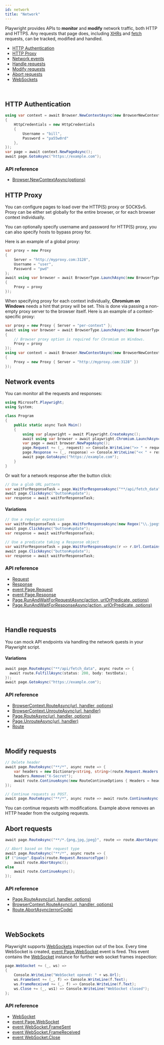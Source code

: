 ```yaml
---
id: network
title: "Network"
---
```


Playwright provides APIs to **monitor** and **modify** network traffic, both HTTP and HTTPS. Any requests that page does, including [XHRs](https://developer.mozilla.org/en-US/docs/Web/API/XMLHttpRequest) and [fetch](https://developer.mozilla.org/en-US/docs/Web/API/Fetch_API) requests, can be tracked, modified and handled.

- [HTTP Authentication](#http-authentication)
- [HTTP Proxy](#http-proxy)
- [Network events](#network-events)
- [Handle requests](#handle-requests)
- [Modify requests](#modify-requests)
- [Abort requests](#abort-requests)
- [WebSockets](#websockets)

<br/>

## HTTP Authentication

```csharp
using var context = await Browser.NewContextAsync(new BrowserNewContextOptions
{
    HttpCredentials = new HttpCredentials
    {
        Username = "bill",
        Password = "pa55w0rd"
    },
});
var page = await context.NewPageAsync();
await page.GotoAsync("https://example.com");
```

### API reference
- [Browser.NewContextAsync(options)](./api/class-browser.mdx#browser-new-context)

## HTTP Proxy

You can configure pages to load over the HTTP(S) proxy or SOCKSv5. Proxy can be either set globally for the entire browser, or for each browser context individually.

You can optionally specify username and password for HTTP(S) proxy, you can also specify hosts to bypass proxy for.

Here is an example of a global proxy:

```csharp
var proxy = new Proxy
{
    Server = "http://myproxy.com:3128",
    Username = "user",
    Password = "pwd"
};
await using var browser = await BrowserType.LaunchAsync(new BrowserTypeLaunchOptions
{
    Proxy = proxy
});
```

When specifying proxy for each context individually, **Chromium on Windows** needs a hint that proxy will be set. This is done via passing a non-empty proxy server to the browser itself. Here is an example of a context-specific proxy:

```csharp
var proxy = new Proxy { Server = "per-context" };
await using var browser = await BrowserType.LaunchAsync(new BrowserTypeLaunchOptions
{
    // Browser proxy option is required for Chromium on Windows.
    Proxy = proxy
});
using var context = await Browser.NewContextAsync(new BrowserNewContextOptions
{
    Proxy = new Proxy { Server = "http://myproxy.com:3128" })
});
```

## Network events

You can monitor all the requests and responses:

```csharp
using Microsoft.Playwright;
using System;

class Program
{
    public static async Task Main()
    {
        using var playwright = await Playwright.CreateAsync();
        await using var browser = await playwright.Chromium.LaunchAsync();
        var page = await browser.NewPageAsync();
        page.Request += (_, request) => Console.WriteLine(">> " + request.Method + " " + request.Url);
        page.Response += (_, response) => Console.WriteLine("<< " + response.Status + " " + response.Url);
        await page.GotoAsync("https://example.com");
    }
}
```

Or wait for a network response after the button click:

```csharp
// Use a glob URL pattern
var waitForResponseTask = page.WaitForResponseAsync("**/api/fetch_data");
await page.ClickAsync("button#update");
var response = await waitForResponseTask;
```

#### Variations

```csharp
// Use a regular expression
var waitForResponseTask = page.WaitForResponseAsync(new Regex("\\.jpeg$"));
await page.ClickAsync("button#update");
var response = await waitForResponseTask;

// Use a predicate taking a Response object
var waitForResponseTask = page.WaitForResponseAsync(r => r.Url.Contains(token));
await page.ClickAsync("button#update");
var response = await waitForResponseTask;
```

### API reference
- [Request]
- [Response]
- [event Page.Request](./api/class-page.mdx#page-event-request)
- [event Page.Response](./api/class-page.mdx#page-event-response)
- [Page.RunAndWaitForRequestAsync(action, urlOrPredicate, options)](./api/class-page.mdx#page-wait-for-request)
- [Page.RunAndWaitForResponseAsync(action, urlOrPredicate, options)](./api/class-page.mdx#page-wait-for-response)

<br/>

## Handle requests

You can mock API endpoints via handling the network quests in your Playwright script.

#### Variations

```csharp
await page.RouteAsync("**/api/fetch_data", async route => {
  await route.FulfillAsync(status: 200, body: testData);
});
await page.GotoAsync("https://example.com");
```

### API reference
- [BrowserContext.RouteAsync(url, handler, options)](./api/class-browsercontext.mdx#browser-context-route)
- [BrowserContext.UnrouteAsync(url, handler)](./api/class-browsercontext.mdx#browser-context-unroute)
- [Page.RouteAsync(url, handler, options)](./api/class-page.mdx#page-route)
- [Page.UnrouteAsync(url, handler)](./api/class-page.mdx#page-unroute)
- [Route]

<br/>

## Modify requests

```csharp
// Delete header
await page.RouteAsync("**/*", async route => {
    var headers = new Dictionary<string, string>(route.Request.Headers.ToDictionary(x => x.Key, x => x.Value));
    headers.Remove("X-Secret");
    await route.ContinueAsync(new RouteContinueOptions { Headers = headers });
});

// Continue requests as POST.
await page.RouteAsync("**/*", async route => await route.ContinueAsync(method: "POST"));
```

You can continue requests with modifications. Example above removes an HTTP header from the outgoing requests.

## Abort requests

```csharp
await page.RouteAsync("**/*.{png,jpg,jpeg}", route => route.AbortAsync());

// Abort based on the request type
await page.RouteAsync("**/*", async route => {
if ("image".Equals(route.Request.ResourceType))
    await route.AbortAsync();
else
    await route.ContinueAsync();
});
```

### API reference
- [Page.RouteAsync(url, handler, options)](./api/class-page.mdx#page-route)
- [BrowserContext.RouteAsync(url, handler, options)](./api/class-browsercontext.mdx#browser-context-route)
- [Route.AbortAsync(errorCode)](./api/class-route.mdx#route-abort)

<br/>

## WebSockets

Playwright supports [WebSockets](https://developer.mozilla.org/en-US/docs/Web/API/WebSockets_API) inspection out of the box. Every time WebSocket is created, [event Page.WebSocket](./api/class-page.mdx#page-event-web-socket) event is fired. This event contains the [WebSocket] instance for further web socket frames inspection:

```csharp
page.WebSocket += (_, ws) =>
{
    Console.WriteLine("WebSocket opened: " + ws.Url);
    ws.FrameSent += (_, f) => Console.WriteLine(f.Text);
    ws.FrameReceived += (_, f) => Console.WriteLine(f.Text);
    ws.Close += (_, ws1) => Console.WriteLine("WebSocket closed");
};
```

### API reference
- [WebSocket]
- [event Page.WebSocket](./api/class-page.mdx#page-event-web-socket)
- [event WebSocket.FrameSent](./api/class-websocket.mdx#web-socket-event-frame-sent)
- [event WebSocket.FrameReceived](./api/class-websocket.mdx#web-socket-event-frame-received)
- [event WebSocket.Close](./api/class-websocket.mdx#web-socket-event-close)

<br/>

[Accessibility]: ./api/class-accessibility.mdx "Accessibility"
[Browser]: ./api/class-browser.mdx "Browser"
[BrowserContext]: ./api/class-browsercontext.mdx "BrowserContext"
[BrowserType]: ./api/class-browsertype.mdx "BrowserType"
[ConsoleMessage]: ./api/class-consolemessage.mdx "ConsoleMessage"
[Dialog]: ./api/class-dialog.mdx "Dialog"
[Download]: ./api/class-download.mdx "Download"
[ElementHandle]: ./api/class-elementhandle.mdx "ElementHandle"
[FileChooser]: ./api/class-filechooser.mdx "FileChooser"
[Frame]: ./api/class-frame.mdx "Frame"
[FrameLocator]: ./api/class-framelocator.mdx "FrameLocator"
[JSHandle]: ./api/class-jshandle.mdx "JSHandle"
[Keyboard]: ./api/class-keyboard.mdx "Keyboard"
[Locator]: ./api/class-locator.mdx "Locator"
[Mouse]: ./api/class-mouse.mdx "Mouse"
[Page]: ./api/class-page.mdx "Page"
[Playwright]: ./api/class-playwright.mdx "Playwright"
[Request]: ./api/class-request.mdx "Request"
[Response]: ./api/class-response.mdx "Response"
[Route]: ./api/class-route.mdx "Route"
[Selectors]: ./api/class-selectors.mdx "Selectors"
[TimeoutError]: ./api/class-timeouterror.mdx "TimeoutError"
[Touchscreen]: ./api/class-touchscreen.mdx "Touchscreen"
[Tracing]: ./api/class-tracing.mdx "Tracing"
[Video]: ./api/class-video.mdx "Video"
[WebSocket]: ./api/class-websocket.mdx "WebSocket"
[WebSocketFrame]: ./api/class-websocketframe.mdx "WebSocketFrame"
[Worker]: ./api/class-worker.mdx "Worker"
[Element]: https://developer.mozilla.org/en-US/docs/Web/API/element "Element"
[EvaluationArgument]: ./core-concepts.mdx#evaluation-argument "EvaluationArgument"
[Promise]: https://developer.mozilla.org/en-US/docs/Web/JavaScript/Reference/Global_Objects/Promise "Promise"
[iterator]: https://developer.mozilla.org/en-US/docs/Web/JavaScript/Reference/Iteration_protocols "Iterator"
[origin]: https://developer.mozilla.org/en-US/docs/Glossary/Origin "Origin"
[selector]: https://developer.mozilla.org/en-US/docs/Web/CSS/CSS_Selectors "selector"
[Serializable]: https://developer.mozilla.org/en-US/docs/Web/JavaScript/Reference/Global_Objects/JSON/stringify#Description "Serializable"
[UIEvent.detail]: https://developer.mozilla.org/en-US/docs/Web/API/UIEvent/detail "UIEvent.detail"
[UnixTime]: https://en.wikipedia.org/wiki/Unix_time "Unix Time"
[xpath]: https://developer.mozilla.org/en-US/docs/Web/XPath "xpath"

[bool]: https://docs.microsoft.com/en-us/dotnet/api/system.boolean "bool"
[double]: https://docs.microsoft.com/en-us/dotnet/api/system.double "double"
[byte]: https://docs.microsoft.com/en-us/dotnet/api/system.byte "byte"
[int]: https://docs.microsoft.com/en-us/dotnet/api/system.int32 "int"
[void]: https://docs.microsoft.com/en-us/dotnet/csharp/language-reference/builtin-types/void "void"
[string]: https://docs.microsoft.com/en-us/dotnet/api/system.string "string"
[URL]: https://nodejs.org/api/url.html "URL"
[Regex]: https://docs.microsoft.com/en-us/dotnet/api/system.text.regularexpressions.regex "Regex"

[Action]: https://docs.microsoft.com/en-us/dotnet/api/system.action-1 "Action"
[Func]: https://docs.microsoft.com/en-us/dotnet/api/system.func-2 "Func"
[IEnumerable]: https://docs.microsoft.com/en-us/dotnet/api/system.collections.ienumerable "IEnumerable"
[IDictionary]: https://docs.microsoft.com/en-us/dotnet/api/system.collections.idictionary "IDictionary"
[Task]: https://docs.microsoft.com/en-us/dotnet/api/system.threading.tasks.task?view=net-5.0 "Task"
[IReadOnlyDictionary]: https://docs.microsoft.com/en-us/dotnet/api/system.collections.generic.ireadonlydictionary-2 "IReadOnlyDictionary"
[JsonElement]: https://docs.microsoft.com/en-us/dotnet/api/system.text.json.jsonelement "JsonElement"

[all available image tags]: https://mcr.microsoft.com/v2/playwright/tags/list "all available image tags"
[Docker Hub]: https://hub.docker.com/_/microsoft-playwright "Docker Hub"
[Dockerfile.focal]: https://github.com/microsoft/playwright/blob/master/utils/docker/Dockerfile.focal "Dockerfile.focal"
